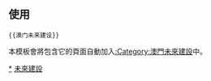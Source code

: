 {{未来建设|sect={{{sect|}}}|澳门|Flag of Macau.svg|60px}}<noinclude>
[[Category:澳門新聞動態|{{PAGENAME}}]]

== 使用 ==
<pre>{{澳门未来建设}}</pre>
本模板會將包含它的頁面自動加入[[:Category:澳門未來建設]]中。

[[Category:澳門未來建設|*]]
[[Category:澳門模板|未來建設]]
</noinclude>